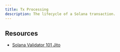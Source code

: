 ```yaml
---
title: Tx Processing
description: The lifecycle of a Solana transaction.
---
```


## Resources

- [Solana Validator 101 Jito](https://www.jito.wtf/blog/solana-validator-101-transaction-processing/)
